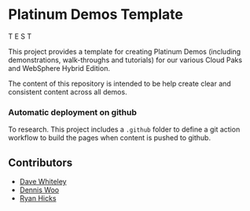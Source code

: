 # Platinum Demos Template

T
E
S
T





This project provides a template for creating Platinum Demos (including demonstrations, walk-throughs and tutorials) for our various Cloud Paks and WebSphere Hybrid Edition. 

The content of this repository is intended to be help create clear and consistent content across all demos.

### Automatic deployment on github

To research. This project includes a `.github` folder to define a git action workflow to build the pages when content is pushed to github.

## Contributors

* [Dave Whiteley](https://github.ibm.com/wdave)
* [Dennis Woo](https://github.ibm.com/DENNIS-WOO)
* [Ryan Hicks](https://github.ibm.com/Ryan-Hicks)
